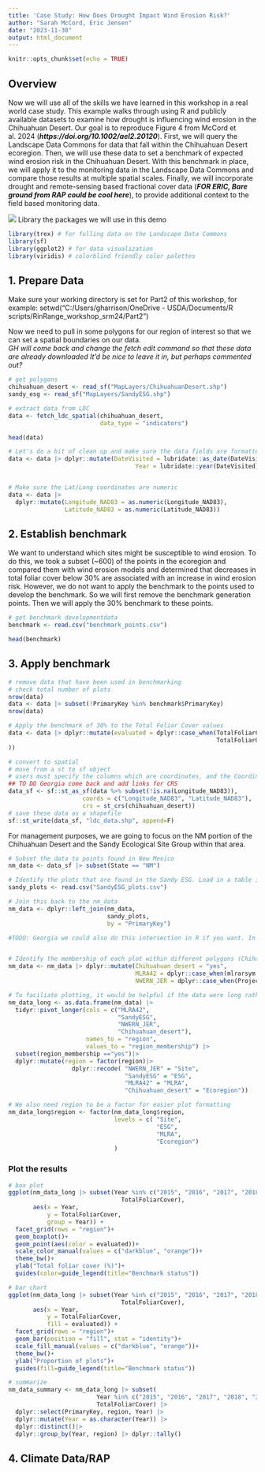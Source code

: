 ---
title: 'Case Study: How Does Drought Impact Wind Erosion Risk?'
author: "Sarah McCord, Eric Jensen"
date: "2023-11-30"
output: html_document
---

```{r setup, include=FALSE}
knitr::opts_chunk$set(echo = TRUE)
```

## Overview

Now we will use all of the skills we have learned in this workshop in a real world case study. This example walks through using R and publicly available datasets to examine how drought is influencing wind erosion in the Chihuahuan Desert. Our goal is to reproduce Figure 4 from McCord et al. 2024 (***https://doi.org/10.1002/ael2.20120***). First, we will query the Landscape Data Commons for data that fall within the Chihuahuan Desert ecoregion. Then, we will use these data to set a benchmark of expected wind erosion risk in the Chihuahuan Desert. With this benchmark in place, we will apply it to the monitoring data in the Landscape Data Commons and compare those results at multiple spatial scales. Finally, we will incorporate drought and remote-sensing based fractional cover data (***FOR ERIC, Bare ground from RAP could be cool here***), to provide additional context to the field based monitoring data.

![](images/figure_4.jpg)
Library the packages we will use in this demo
```{r}
library(trex) # for fulling data on the Landscape Data Commons
library(sf) 
library(ggplot2) # for data visualization
library(viridis) # colorblind friendly color palettes
```

## 1. Prepare Data
Make sure your working directory is set for Part2 of this workshop, for example: setwd("C:/Users/gharrison/OneDrive - USDA/Documents/R scripts/RinRange_workshop_srm24/Part2")

Now we need to pull in some polygons for our region of interest so that we can set a spatial boundaries on our data.  
*GH will come back and change the fetch edit command so that these data are already downloaded*
*It'd be nice to leave it in, but perhaps commented out?*
```{r}
# get polygons
chihuahuan_desert <- read_sf("MapLayers/ChihuahuanDesert.shp")
sandy_esg <- read_sf("MapLayers/SandyESG.shp")

# extract data from LDC
data <- fetch_ldc_spatial(chihuahuan_desert,
                          data_type = "indicators")

head(data)

# Let's do a bit of clean up and make sure the data fields are formatted properly
data <- data |> dplyr::mutate(DateVisited = lubridate::as_date(DateVisited),
                                    Year = lubridate::year(DateVisited) |> as.factor())


# Make sure the Lat/Long coordinates are numeric
data <- data |> 
  dplyr::mutate(Longitude_NAD83 = as.numeric(Longitude_NAD83),
                Latitude_NAD83 = as.numeric(Latitude_NAD83)) 

```

## 2. Establish benchmark
We want to understand which sites might be susceptible to wind erosion. To do this, we took a subset (~600) of the points in the ecoregion and compared them with wind erosion models and determined that decreases in total foliar cover below 30% are associated with an increase in wind erosion risk. However, we do not want to apply the benchmark to the points used to develop the benchmark. So we will first remove the benchmark generation points. Then we will apply the 30% benchmark to these points. 
``` {r}
# get benchmark developmentdata
benchmark <- read.csv("benchmark_points.csv")

head(benchmark)
```

## 3. Apply benchmark
``` {r}
# remove data that have been used in benchmarking
# check total number of plots
nrow(data)
data <- data |> subset(!PrimaryKey %in% benchmark$PrimaryKey)
nrow(data)

# Apply the benchmark of 30% to the Total Foliar Cover values
data <- data |> dplyr::mutate(evaluated = dplyr::case_when(TotalFoliarCover >30 ~ "Meeting",
                                                           TotalFoliarCover <=30 ~ "Not meeting"
))

# convert to spatial
# move from a st to sf object
# users must specify the columns which are coordinates, and the Coordinate reference system
## TO DO Georgia come back and add links for CRS
data_sf <- sf::st_as_sf(data %>% subset(!is.na(Longitude_NAD83)),
                     coords = c("Longitude_NAD83", "Latitude_NAD83"),
                     crs = st_crs(chihuahuan_desert))
# save these data as a shapefile
sf::st_write(data_sf, "ldc_data.shp", append=F) 


```


For management purposes, we are going to focus on the NM portion of the Chihuahuan Desert and the Sandy Ecological Site Group within that area.
``` {r}
# Subset the data to points found in New Mexico
nm_data <- data_sf |> subset(State == "NM")

# Identify the plots that are found in the Sandy ESG. Load in a table identifying all the SandyESG plots
sandy_plots <- read.csv("SandyESG_plots.csv")

# Join this back to the nm_data
nm_data <- dplyr::left_join(nm_data, 
                            sandy_plots, 
                            by = "PrimaryKey")

#TODO: Georgia we could also do this intersection in R if you want. In ArcGIS we intersected the Sandy Ecological Site group with our data. You can do this  Nelson, could you help me make this intersection work? I think I moved to R because it wasn't going well in R


# Identify the membership of each plot within different polygons (Chihuahuan Desert, MLRA 42, SandyESG and a long-term research site at the Jornada Experimental Range called "NWERN_JER")
nm_data <- nm_data |> dplyr::mutate(Chihuahuan_desert = "yes",
                                    MLRA42 = dplyr::case_when(mlrarsym %in% "42"~ "yes"),
                                    NWERN_JER = dplyr::case_when(ProjectKey %in% "NWERN_JER"~ "yes"))

# To faciliate plotting, it would be helpful if the data were long rather than wide.
nm_data_long <- as.data.frame(nm_data) |>
  tidyr::pivot_longer(cols = c("MLRA42",
                               "SandyESG", 
                               "NWERN_JER", 
                               "Chihuahuan_desert"),
                      names_to = "region",
                      values_to = "region_membership") |>
  subset(region_membership =="yes")|>
  dplyr::mutate(region = factor(region)|>
                  dplyr::recode( "NWERN_JER" = "Site",
                                 "SandyESG" = "ESG", 
                                 "MLRA42" = "MLRA",
                                 "Chihuahuan_desert" = "Ecoregion"))

# We also need region to be a factor for easier plot formatting
nm_data_long$region <- factor(nm_data_long$region,
                              levels = c( "Site", 
                                          "ESG",
                                          "MLRA",
                                          "Ecoregion")
                              )
```

### Plot the results

``` {r}
# box plot
ggplot(nm_data_long |> subset(Year %in% c("2015", "2016", "2017", "2018", "2019", "2020", "2021", "2022") &
                                TotalFoliarCover),
       aes(x = Year,
           y = TotalFoliarCover,
           group = Year)) +
  facet_grid(rows = "region")+
  geom_boxplot()+
  geom_point(aes(color = evaluated))+
  scale_color_manual(values = c("darkblue", "orange"))+
  theme_bw()+
  ylab("Total foliar cover (%)")+
  guides(color=guide_legend(title="Benchmark status"))

# bar chart
ggplot(nm_data_long |> subset(Year %in% c("2015", "2016", "2017", "2018", "2019", "2020", "2021", "2022") &
                                TotalFoliarCover),
       aes(x = Year,
           y = TotalFoliarCover,
           fill = evaluated)) +
  facet_grid(rows = "region")+
  geom_bar(position = "fill", stat = "identity")+
  scale_fill_manual(values = c("darkblue", "orange"))+
  theme_bw()+
  ylab("Proportion of plots")+
  guides(fill=guide_legend(title="Benchmark status"))

# summarize
nm_data_summary <- nm_data_long |> subset(
                         Year %in% c("2015", "2016", "2017", "2018", "2019", "2020", "2021", "2022") &
                         TotalFoliarCover) |>
  dplyr::select(PrimaryKey, region, Year) |>
  dplyr::mutate(Year = as.character(Year)) |>
  dplyr::distinct()|>
  dplyr::group_by(Year, region) |> dplyr::tally()
```

## 4. Climate Data/RAP

